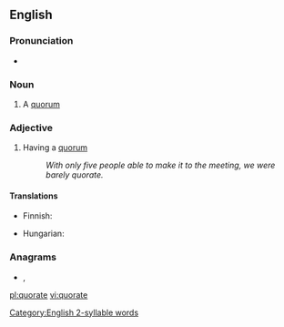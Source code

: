 ==English==

===Pronunciation===
* {{a|UK}} {{IPA|/ˈkwɔː(ɹ).ət/|lang=en}}

{{rfap|lang=en}}

[[Category:English 2-syllable words]]

===Noun===
{{en-noun}}

# A [[quorum]]

===Adjective===
{{en-adj|-}}

# Having a [[quorum]]
#: ''With only five people able to make it to the meeting, we were barely quorate.''

====Translations====
{{trans-top|having a quorum}}
* Finnish: {{t+|fi|päätösvaltainen}}
{{trans-mid}}
* Hungarian: {{t+|hu|határozatképes}}
{{trans-bottom}}

===Anagrams===
* {{l|en|equator}}, {{l|en|Equator}}

[[pl:quorate]]
[[vi:quorate]]